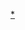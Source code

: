 {{Navbox
|name = DSP
|title = [[數位訊號處理]]
|listclass = hlist

|group1 = 理論
|list1 = 
* [[訊號檢測理論]]
* [[離散訊號]]
* [[估計理論]]
* [[取樣定理]]

|group2 = 子領域
|list2 = 
* [[音訊處理]]
* [[影像處理]]
* [[語音處理]]
* {{le|統計訊號處理|Statistical signal processing}}

|group3 = 技術
|list3 = 
* [[Z轉換]]
** [[高级Z变换]]
** [[匹配Z轉換]]
* [[傅里叶变换]]
** [[離散傅立葉轉換]]（DFT）
** [[離散分數傅立葉轉換]]（DFFT）
** [[离散時間傅立葉轉換]]（DTFT）
* [[雙線性轉換]]
* {{le|Zak轉換|Zak transform}}
* [[冲激不變法]]

|group4 = [[取樣]]
|list4 = 
* [[混疊]]
** [[抗混叠濾波器]]
* {{le|奈奎斯特率|Nyquist rate}} / [[奈奎斯特頻率|頻率]]
* [[升取樣]]
* [[降取樣]]
* [[過取樣]]
* {{le|欠取樣|Undersampling}}
* [[取樣|取樣率]]
* [[量化 (訓號處理)|量化]]

}}<noinclude>
{{DEFAULTSORT:Dsp}}
[[Category:數位訊號處理|*]]
</noinclude>